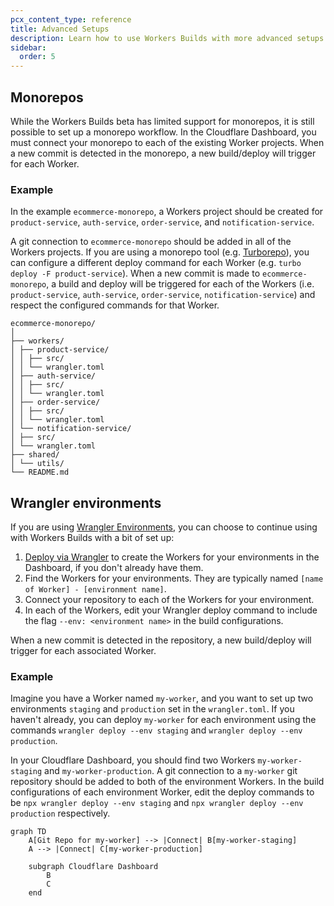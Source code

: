 ```yaml
---
pcx_content_type: reference
title: Advanced Setups
description: Learn how to use Workers Builds with more advanced setups
sidebar:
  order: 5
---
```


## Monorepos

While the Workers Builds beta has limited support for monorepos, it is still possible to set up a monorepo workflow. In the Cloudflare Dashboard, you must connect your monorepo to each of the existing Worker projects. When a new commit is detected in the monorepo, a new build/deploy will trigger for each Worker.

### Example

In the example `ecommerce-monorepo`, a Workers project should be created for `product-service`, `auth-service`, `order-service`, and `notification-service`.

A git connection to `ecommerce-monorepo` should be added in all of the Workers projects. If you are using a monorepo tool (e.g. [Turborepo](https://turbo.build/)), you can configure a different deploy command for each Worker (e.g. `turbo deploy -F product-service`). When a new commit is made to `ecommerce-monorepo`, a build and deploy will be triggered for each of the Workers (i.e. `product-service`, `auth-service`, `order-service`, `notification-service`) and respect the configured commands for that Worker.

```
ecommerce-monorepo/
│
├── workers/
│ ├── product-service/
│ │ ├── src/
│ │ └── wrangler.toml
│ ├── auth-service/
│ │ ├── src/
│ │ └── wrangler.toml
│ ├── order-service/
│ │ ├── src/
│ │ └── wrangler.toml
│ └── notification-service/
│ ├── src/
│ └── wrangler.toml
├── shared/
│ └── utils/
└── README.md
```

## Wrangler environments

If you are using [Wrangler Environments](/workers/wrangler/environments/), you can choose to continue using with Workers Builds with a bit of set up:

1. [Deploy via Wrangler](/workers/wrangler/commands/#deploy) to create the Workers for your environments in the Dashboard, if you don't already have them.
2. Find the Workers for your environments. They are typically named `[name of Worker] - [environment name]`.
3. Connect your repository to each of the Workers for your environment.
4. In each of the Workers, edit your Wrangler deploy command to include the flag `--env: <environment name>` in the build configurations.

When a new commit is detected in the repository, a new build/deploy will trigger for each associated Worker.

### Example

Imagine you have a Worker named `my-worker`, and you want to set up two environments `staging` and `production` set in the `wrangler.toml`. If you haven't already, you can deploy `my-worker` for each environment using the commands `wrangler deploy --env staging` and `wrangler deploy --env production`.

In your Cloudflare Dashboard, you should find two Workers `my-worker-staging` and `my-worker-production`. A git connection to a `my-worker` git repository should be added to both of the environment Workers. In the build configurations of each environment Worker, edit the deploy commands to be `npx wrangler deploy --env staging` and `npx wrangler deploy --env production` respectively.

```mermaid
graph TD
    A[Git Repo for my-worker] --> |Connect| B[my-worker-staging]
    A --> |Connect| C[my-worker-production]

    subgraph Cloudflare Dashboard
        B
        C
    end
```
